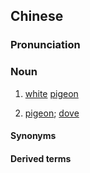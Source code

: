 {{also|白鸽}}
==Chinese==
{{zh-forms|s=白鸽}}

===Pronunciation===
{{zh-pron
|m=báigē,er=y
|c=baak6 gap3,baak6 gaap3,baak6 gap3-2,baak6 gaap3-2
|md=băh-gák*lák
|ca=zh-yue-白鴿.ogg
|cat=n
}}

===Noun===
{{zh-noun}}

# [[white]] [[pigeon]]
# {{lb|zh|Cantonese|Min Bei|Min Dong|Wenzhou|_|Wu}} [[pigeon]]; [[dove]]

====Synonyms====
{{zh-dial|鴿子}}

====Derived terms====
{{zh-der|白鴿眼|放白鴿|打白鴿轉}}
